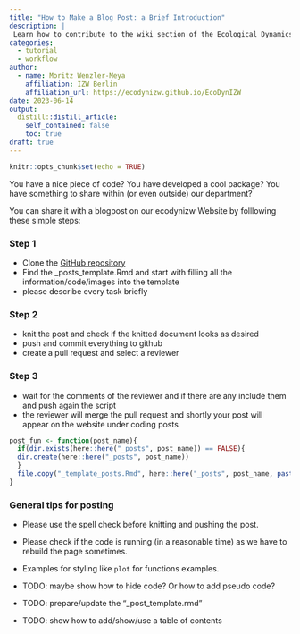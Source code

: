 ```yaml
---
title: "How to Make a Blog Post: a Brief Introduction"
description: |
 Learn how to contribute to the wiki section of the Ecological Dynamics Department webpage. If you think you have an important information, script, package or just a pieace of code that might be interesting for your colleagues you can add a blog post to the wiki section of our webpage.
categories:
  - tutorial
  - workflow
author:
  - name: Moritz Wenzler-Meya
    affiliation: IZW Berlin
    affiliation_url: https://ecodynizw.github.io/EcoDynIZW
date: 2023-06-14
output:
  distill::distill_article:
    self_contained: false
    toc: true
draft: true
---
```


```r
knitr::opts_chunk$set(echo = TRUE)
```

You have a nice piece of code? You have developed a cool package? You have something to share within (or even outside) our department?
  
You can share it with a blogpost on our ecodynizw Website by folllowing these simple steps:
  
### Step 1 

  - Clone the [GitHub repository](https://github.com/EcoDynIZW/EcoDynIZW.github.io)
  - Find the _posts_template.Rmd and start with filling all the information/code/images into the template
  - please describe every task briefly 
  
### Step 2

  - knit the post and check if the knitted document looks as desired
  - push and commit everything to github 
  - create a pull request and select a reviewer

### Step 3 

  - wait for the comments of the reviewer and if there are any include them and push again the script
  - the reviewer will merge the pull request and shortly your post will appear on the website under coding posts

```r
post_fun <- function(post_name){
  if(dir.exists(here::here("_posts", post_name)) == FALSE){
  dir.create(here::here("_posts", post_name))
  }
  file.copy("_template_posts.Rmd", here::here("_posts", post_name, paste0(post_name, ".rmd")))
}
```

### General tips for posting

- Please use the spell check before knitting and pushing the post.

- Please check if the code is running (in a reasonable time) as we have to rebuild the page sometimes.

- Examples for styling like `plot` for functions examples.

- TODO: maybe show how to hide code? Or how to add pseudo code?

- TODO: prepare/update the "_post_template.rmd"

- TODO: show how to add/show/use a table of contents 


